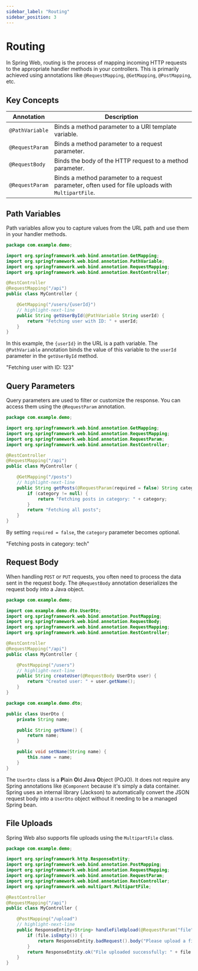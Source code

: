 ```yaml
---
sidebar_label: "Routing"
sidebar_position: 3
---
```



# Routing

In Spring Web, routing is the process of mapping incoming HTTP requests to the appropriate handler methods in your controllers. This is primarily achieved using annotations like `@RequestMapping`, `@GetMapping`, `@PostMapping`, etc.

## Key Concepts

| Annotation        | Description                                                                                                |
| ----------------- | ---------------------------------------------------------------------------------------------------------- |
| `@PathVariable`   | Binds a method parameter to a URI template variable.                                                       |
| `@RequestParam`   | Binds a method parameter to a request parameter.                                                           |
| `@RequestBody`    | Binds the body of the HTTP request to a method parameter.                                                  |
| `@RequestParam`   | Binds a method parameter to a request parameter, often used for file uploads with `MultipartFile`.         |

## Path Variables

Path variables allow you to capture values from the URL path and use them in your handler methods.

```java title="src/main/java/com/example/demo/MyController.java"
package com.example.demo;

import org.springframework.web.bind.annotation.GetMapping;
import org.springframework.web.bind.annotation.PathVariable;
import org.springframework.web.bind.annotation.RequestMapping;
import org.springframework.web.bind.annotation.RestController;

@RestController
@RequestMapping("/api")
public class MyController {

    @GetMapping("/users/{userId}")
    // highlight-next-line
    public String getUserById(@PathVariable String userId) {
        return "Fetching user with ID: " + userId;
    }
}
```

In this example, the `{userId}` in the URL is a path variable. The `@PathVariable` annotation binds the value of this variable to the `userId` parameter in the `getUserById` method.

<BrowserWindow url="http://localhost:8080/api/users/123">
  "Fetching user with ID: 123"
</BrowserWindow>

## Query Parameters

Query parameters are used to filter or customize the response. You can access them using the `@RequestParam` annotation.

```java title="src/main/java/com/example/demo/MyController.java"
package com.example.demo;

import org.springframework.web.bind.annotation.GetMapping;
import org.springframework.web.bind.annotation.RequestMapping;
import org.springframework.web.bind.annotation.RequestParam;
import org.springframework.web.bind.annotation.RestController;

@RestController
@RequestMapping("/api")
public class MyController {

    @GetMapping("/posts")
    // highlight-next-line
    public String getPosts(@RequestParam(required = false) String category) {
        if (category != null) {
            return "Fetching posts in category: " + category;
        }
        return "Fetching all posts";
    }
}
```

By setting `required = false`, the `category` parameter becomes optional.

<BrowserWindow url="http://localhost:8080/api/posts?category=tech">
  "Fetching posts in category: tech"
</BrowserWindow>

## Request Body


When handling `POST` or `PUT` requests, you often need to process the data sent in the request body. The `@RequestBody` annotation deserializes the request body into a Java object.

<Tabs>
<TabItem value="controller" label="MyController.java">

```java title="src/main/java/com/example/demo/MyController.java"
package com.example.demo;

import com.example.demo.dto.UserDto;
import org.springframework.web.bind.annotation.PostMapping;
import org.springframework.web.bind.annotation.RequestBody;
import org.springframework.web.bind.annotation.RequestMapping;
import org.springframework.web.bind.annotation.RestController;

@RestController
@RequestMapping("/api")
public class MyController {

    @PostMapping("/users")
    // highlight-next-line
    public String createUser(@RequestBody UserDto user) {
        return "Created user: " + user.getName();
    }
}
```

</TabItem>
<TabItem value="dto" label="UserDto.java">

```java title="src/main/java/com/example/demo/dto/UserDto.java"
package com.example.demo.dto;

public class UserDto {
    private String name;

    public String getName() {
        return name;
    }

    public void setName(String name) {
        this.name = name;
    }
}
```

The `UserDto` class is a **P**lain **O**ld **J**ava **O**bject (POJO). It does not require any Spring annotations like `@Component` because it's simply a data container. Spring uses an internal library (Jackson) to automatically convert the JSON request body into a `UserDto` object without it needing to be a managed Spring bean.

</TabItem>
</Tabs>

## File Uploads

Spring Web also supports file uploads using the `MultipartFile` class.

```java title="src/main/java/com/example/demo/MyController.java"
package com.example.demo;

import org.springframework.http.ResponseEntity;
import org.springframework.web.bind.annotation.PostMapping;
import org.springframework.web.bind.annotation.RequestMapping;
import org.springframework.web.bind.annotation.RequestParam;
import org.springframework.web.bind.annotation.RestController;
import org.springframework.web.multipart.MultipartFile;

@RestController
@RequestMapping("/api")
public class MyController {

    @PostMapping("/upload")
    // highlight-next-line
    public ResponseEntity<String> handleFileUpload(@RequestParam("file") MultipartFile file) {
        if (file.isEmpty()) {
            return ResponseEntity.badRequest().body("Please upload a file");
        }
        return ResponseEntity.ok("File uploaded successfully: " + file.getOriginalFilename());
    }
}
```
